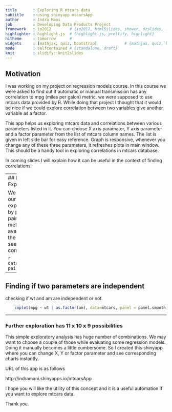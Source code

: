 ```yaml
---
title       : Exploring R mtcars data 
subtitle    : using shinyapp mtcarsApp
author      : Indra Mani 
job         : Developing Data Products Project
framework   : io2012        # {io2012, html5slides, shower, dzslides, ...}
highlighter : highlight.js  # {highlight.js, prettify, highlight}
hitheme     : tomorrow      # 
widgets     : [mathjax, quiz, bootstrap]            # {mathjax, quiz, bootstrap}
mode        : selfcontained # {standalone, draft}
knit        : slidify::knit2slides
---
```


## Motivation

 I was working on my project on regression models course. In this course we were asked to find out if automatic or manual transmission has any correlation to mpg (miles per galon) metric. we were supposed to use mtcars data provided by R. While doing that project I thought that it would be nice if we could explore correlation between two variables give another variable as a factor.

This app helps us exploring mtcars data and correlations between various parameters listed in it. You can choose X axis paramater, Y axis parameter and a factor parameter from the list of mtcars column names. The list is given in left side bar for easy reference. Graph is responsive, whenever you change any of these three parameters, it refreshes plots in main window. This should be a handy tool in exploring correlations in mtcars database.

In coming slides I will explain how it can be useful in the context of finding correlations.

--- 
## Beginning Exploration

We can begin our exploration by plotting all pairs of metric available in the data to see broad correlations.

```r
	data(mtcars)
	pairs(mtcars)
```

---

## Finding if two parameters are independent

checking if wt and am are independent or not.

``` r

	coplot(mpg ~ wt | as.factor(am), data=mtcars, panel = panel.smooth, rows = 1)
```









--- 

### Further exploration has 11 x 10 x 9 possibilities

This simple exploratory analysis has huge number of combinations. We may want to choose a couple of those while evaluating some regression models. Doing it manually becomes a little cumbersome. So I created this shinyapp where you can change X, Y or factor parameter and see corresponding charts instantly. 

URL of this app is as follows

http://indramani.shinyapps.io/mtcarsApp

I hope you will like the utility of this concept and it is a useful automation if you want to explore mtcars data. 

Thank you.

